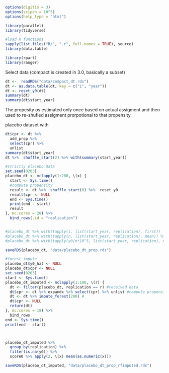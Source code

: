 ```r
options(digitis = 3)
options(scipen = 10^5)
options(help_type = "html")

library(parallel)
library(tidyverse)

#load R functions
sapply(list.files("R/", ".r", full.names = TRUE), source)
library(data.table)

library(rpart)
library(ranger)
```

Select data
(compact is created in 3.0, basically a subset)
```r
dt <-  readRDS("data/compact_dt.rds")
dt <- as.data.table(dt, key = c("i", "year"))
dt <- reset_y0(dt)
summary(dt)
summary(dt$start_year)

```

The propesity os estimated only once based on actual assigment
and then used to re-shufled assigment prorpotional to that propensity.

placebo dataset with 
```r
dt$cpr <- dt %>%
  add_prop %>%
  select(cpr) %>%
  unlist
summary(dt$start_year)
dt %>%  shuffle_start(2) %>% with(summary(start_year))

#strictly placebo data
set.seed(0203)
placebo_dt <- mclapply(1:200, \(x) {
  start <- Sys.time()
  #compute propensity
  result <- dt %>%  shuffle_start(0) %>%  reset_y0
  result$cpr <- NULL
  end <- Sys.time()
  print(end - start)
  result
}, mc.cores = 20) %>%
  bind_rows(.id = "replication")


#placebo_dt %>% with(tapply(i, list(start_year, replication), first))
#placebo_dt %>% with(tapply(n, list(start_year, replication), mean)) %>% rowMeans
#placebo_dt %>% with(tapply(y0/n*10^5, list(start_year, replication), mean, na.rm = TRUE)) %>% rowMeans

saveRDS(placebo_dt, "data/placebo_dt_prop.rds")
```

```r
#forest impute
placebo_dt$y0_hat <- NULL
placebo_dt$cpr <- NULL
set.seed(0203)
start <- Sys.time()
placebo_dt_imputed <- mclapply(1:100, \(r) {
  dt <- filter(placebo_dt, replication == r) #received data
  dt$cpr <- dt %>% expandx %>% select(cpr) %>% unlist #compute propensity
  dt <- dt %>% impute_forest(200) #
  dt$cpr <- NULL
  return(dt)
}, mc.cores = 18) %>%
  bind_rows
end <- Sys.time()
print(end - start)



placebo_dt_imputed %>%
  group_by(replication) %>%
  filter(is.na(y0)) %>%
  score0 %>% apply(2, \(x) mean(as.numeric(x)))

saveRDS(placebo_dt_imputed, "data/placebo_dt_prop_rfimputed.rds")
```




